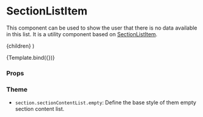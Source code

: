 
<Meta
  title="Components/Section/SectionContentListEmpty"
  component={SectionContentListEmpty}
/>

# SectionListItem

This component can be used to show the user that there is no data available in this list.
It is a utility component based on [SectionListItem](/docs/components-section-sectionlistitem--default-story).

  <SectionContentListEmpty>{children}</SectionContentListEmpty>
)

<Canvas>
  <Story name="Default" args={{ children: 'No users found in database.' }}>
    {Template.bind({})}
  </Story>
</Canvas>

### Props

<ArgsTable story="Default" />

### Theme

- `section.sectionContentList.empty`: Define the base style of them empty section content list.
